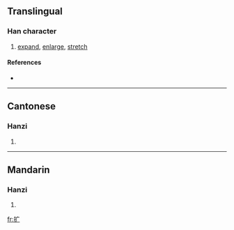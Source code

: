 {{see|擴}}
==Translingual==

===Han character===
{{Han char|rn=64|rad=手|as=03|sn=6|four=|canj=手戈 (QI), X手戈 (XQI)}}

# [[expand]], [[enlarge]], [[stretch]]

====References====
* {{Han ref|kx=0418.141|hdz=31831.090|uh=6269|ud=25193}}

----

==Cantonese==

===Hanzi===
{{yue-hanzi|jyut=|y=kwong3}}

# {{defn|Cantonese}}

----

==Mandarin==

===Hanzi===
{{cmn-hanzi|tra=擴|pin=[[kuò]] ([[kuo4]])|wg=k'uo<sup>4</sup>}}

# {{defn|Mandarin}}

[[fr:扩]]